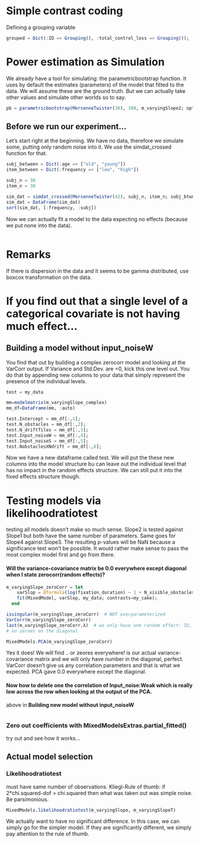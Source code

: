 # Simple contrast coding
Defining a grouping variable
```julia
grouped = Dict(:ID => Grouping(), :total_control_loss => Grouping());
```

# Power estimation as Simulation
We already have a tool for simulating: the parametricbootstrap function. It uses by default the estimates (parameters) of the model that fitted to the data. We will assume these are the ground truth. But we can actually take other values and simulate other worlds so to say. 

```julia
pb = parametricbootstrap(MersenneTwister(36), 100, m_varyingSlope2; optsum_overrides=(;ftol_rel=1e-8))
```

## Before we run our experiment...
Let's start right at the beginning. We have no data, therefore we simulate some, putting only random noise into it. We use the simdat_crossed function for that.

```julia
subj_between = Dict(:age => ["old", "young"])
item_between = Dict(:frequency => ["low", "high"])

subj_n = 30
item_n = 30

sim_dat = simdat_crossed(MersenneTwister(42), subj_n, item_n; subj_btwn=subj_between, item_btwn=item_between)
sim_dat = DataFrame(sim_dat)
sort(sim_dat, [:frequency, :subj])
```

Now we can actually fit a model to the data expecting no effects (because we put none into the data).
```julia

```

# Remarks
If there is dispersion in the data and it seems to be gamma distributed, use boxcox transformation on the data.


# If you find out that a single level of a categorical covariate is not having much effect...
## Building a model without input_noiseW
You find that out by building a complex zerocorr model and looking at the VarCorr output. If Variance and Std.Dev. are =0, kick this one level out. 
You do that by appending new columns to your data that simply represent the presence of the individual levels.
```julia

test = my_data

mm=modelmatrix(m_varyingSlope_complex)
mm_df=DataFrame(mm, :auto)

test.Intercept = mm_df[:,1];
test.N_obstacles = mm_df[:,2];
test.N_driftTiles = mm_df[:,3];
test.Input_noiseW = mm_df[:,4];
test.Input_noiseS = mm_df[:,5];
test.NobstaclesXNdrift = mm_df[:,6];

```
Now we have a new dataframe called test. We will put the these new columns into the model structure bu can leave out the individual level that has no impact in the random effects structure. We can still put it into the fixed effects structure though.

# Testing models via likelihoodratiotest
testing all models doesn't make so much sense. Slope2 is tested against Slope1 but both have the same number of parameters. Same goes for Slope4 against Slope3. The resulting p-values will be NaN because a significance test won't be possible. It would rather make sense to pass the most complex model first and go from there.

#### Will the variance-covariance matrix be 0.0 everywhere except diagonal when I state zerocorr(random effects)?
```julia

m_varyingSlope_zeroCorr = let
    varSlop = @formula(log(fixation_duration) ~ 1 + N_visible_obstacles * N_visible_drift_tiles + input_noise + zerocorr(1 + N_visible_obstacles + N_visible_drift_tiles + input_noise | ID));
    fit(MixedModel, varSlop, my_data; contrasts=my_cake);
  end

issingular(m_varyingSlope_zeroCorr)  # NOT overparameterized
VarCorr(m_varyingSlope_zeroCorr)
last(m_varyingSlope_zeroCorr.λ)  # we only have one random effect: ID, but last() puts it into a nice matrix
# no zeroes on the diagonal

MixedModels.PCA(m_varyingSlope_zeroCorr)
```

Yes it does! We will find .. or zeores everywhere! \lambda is our actual variance-covariance matrix and we will only have number in the diagonal, perfect. VarCorr doesn't give us any correlation parameters and that is what we expected. PCA gave 0.0 everywhere except the diagonal.

#### Now how to delete one the correlation of Input_noise:Weak which is really low across the row when looking at the output of the PCA.
above in **Building new model without input_noiseW**
```julia

```

### Zero out coefficients with MixedModelsExtras.partial_fitted()
try out and see how it works...

## Actual model selection

### Likelihoodratiotest
must have same number of observations. Kliegl-Rule of thumb: if 2*chi.squared-dof > chi.squared then what was taken out was simple noise. Be parsimonious.

```julia
MixedModels.likelihoodratiotest(m_varyingSlope, m_varyingSlopeT)
```

We actually want to have no significant difference. In this case, we can simply go for the simpler model. If they are significantly different, we simply pay attention to the rule of thumb.
